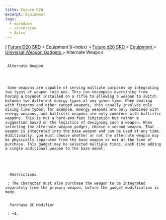 ```yaml
---
title: Future D20
excerpt: Equipment
tags:
  - markdown
  - conversion
  - Astro
---
```







[
[Future D20 SRD]( / ) > Equipment
     ](-index)
     >
     [
      Future d20 SRD
     ](future-d20-srd-index)
     >
     [
      Equipment
     ](future-d20-srd-equipment-index)
     >
     [
      Universal Weapon Gadgets
     ](future-d20-srd-equipment-gadgets-universal-weapons-index)
     > Alternate Weapon
    





## 
     Alternate Weapon
    



     Some weapons are capable of serving multiple purposes by integrating two types of weapon into one. This can encompass everything from having a bayonet installed on a rifle to allowing a weapon to switch between two different energy types at any given time. When dealing with firearms and other ranged weapons, this usually involves only mixing like types; for example, energy weapons are only combined with energy weapons, and ballistic weapons are only combined with ballistic weapons. This is not a hard-and-fast limitation but rather a suggestion based on the logistics of designing such a weapon. When selecting the alternate weapon gadget, choose a second weapon. That weapon is integrated into the base weapon and can be used at any time. Additionally, you must choose whether or not the alternate weapon may be physically separated from the base weapon or not at the time of purchase. This gadget may be selected multiple times, each time adding a single additional weapon to the base model.
    




      Restrictions
     
     : The character must also purchase the weapon to be integrated separately from the primary weapon, before the gadget modification is made.
     

      Purchase DC Modifier
     
     : +4.
    




